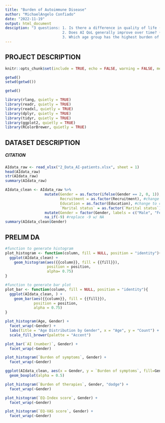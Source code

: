 ```yaml
---
title: "Burden of Autoimmune Disease"
author: "MichaelAngelo Confiado"
date: "2022-11-19"
output: html_document
desciption: "3 questions: 1. Is there a difference in quality of life (QoL) between men and women with AI?
                          2. Does AI QoL generally improve over time? (Measured from time of onset)
                          3. Which age group has the highest burden of therapy? Is it significant?"
---
```


## PROJECT DESCRIPTION

```r
knitr::opts_chunk$set(include = TRUE, echo = FALSE, warning = FALSE, message = FALSE)
```

```r

getwd()
setwd(getwd())

getwd()

```

```r
library(rlang, quietly = TRUE)
library(readr, quietly = TRUE)
library(readxl, quietly = TRUE)
library(dplyr, quietly = TRUE)
library(tidyr, quietly = TRUE)
library(ggplot2, quietly = TRUE)
library(RColorBrewer, quietly = TRUE)
```

## DATASET DESCRIPTION
##### CITATION

```r
AIdata_raw <- read_xlsx("2_Data_AI-patients.xlsx", sheet = 1)
head(AIdata_raw)
str(AIdata_raw)
summary(AIdata_raw)
```

```r

AIdata_clean <- AIdata_raw %>% 
                  mutate(Gender = as.factor(ifelse(Gender == 2, 0, 1)), #change to standard coding (M = 0, F = 1)
                         Recruitment = as.factor(Recruitment), #change to categorical
                         Education = as.factor(Education), #change to categorical
                         `Marital status` = as.factor(`Marital status`)) %>% #change to categorical
                  mutate(Gender = factor(Gender, labels = c("Male", "Female"))) %>%
                  na_if(-9) #replace -9 w/ NA
summary(AIdata_clean$Gender)

```


## PRELIM DA

```r
#function to generate histogram
plot_histogram <- function(column, fill = NULL, position = "identity"){
  ggplot(AIdata_clean) +
    geom_histogram(aes({{column}}, fill = {{fill}}),
                   position = position, 
                   alpha= 0.75)
}

#function to generate bar plot
plot_bar <- function(column, fill = NULL, position = "identity"){
  ggplot(AIdata_clean, ) +
    geom_bar(aes({{column}}, fill = {{fill}}),
             position = position, 
             alpha = 0.75)
}

```

```r

plot_histogram(Age, Gender) +
  facet_wrap(~Gender) +
  labs(title = "Age Distribution by Gender", x = "Age", y = "Count") +
  scale_fill_brewer(palette = "Accent") 

plot_bar(`AI (number)`, Gender) +
  facet_wrap(~Gender)

plot_histogram(`Burden of symptoms`, Gender) +
  facet_wrap(~Gender)

ggplot(AIdata_clean, aes(x = Gender, y = `Burden of symptoms`, fill=Gender)) +
  geom_boxplot(alpha = 0.5)

plot_histogram(`Burden of therapies`, Gender, "dodge") +
  facet_wrap(~Gender)

plot_histogram(`EQ-Index score`, Gender) +
  facet_wrap(~Gender)

plot_histogram(`EQ-VAS score`, Gender) +
  facet_wrap(~Gender)

```










